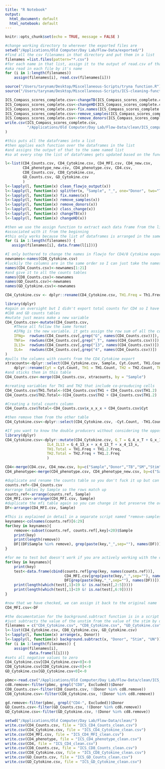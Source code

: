 ```yaml
---
title: "R Notebook"
output:
  html_document: default
  html_notebook: default
---
```

```r
knitr::opts_chunk$set(echo = TRUE, message = FALSE )
```

```r
#change working directory to wherever the exported files are
setwd("/Applications/Old Computer/Day Lab/Flow-Data/exported/")
#find all the csv filenames in that directory and put them in a list
filenames =list.files(pattern="*.csv")
#for each name in that list, assign it to the output of read.csv of that name
#aka read in each file by it's name
for (i in 1:length(filenames)) 
    assign(filenames[i], read.csv(filenames[i]))
```

```r
source("/Users/tarynam/Desktop/Miscellaneous-Scripts/tryna function.R")
source("/Users/tarynam/Desktop/Miscellaneous-Scripts/ICS-cleaning-functions.R")
```

```r
ICS_Compass_scores_complete.csv<-changeTB(ICS_Compass_scores_complete.csv)
ICS_Compass_scores_complete.csv<-changeHD(ICS_Compass_scores_complete.csv)
ICS_Compass_scores_complete.csv<-fix.names(ICS_Compass_scores_complete.csv)
ICS_Compass_scores_complete.csv<-remove_samples(ICS_Compass_scores_complete.csv)
ICS_Compass_scores_complete.csv<-remove_donors(ICS_Compass_scores_complete.csv)
write.csv(ICS_Compass_scores_complete.csv,
          "/Applications/Old Computer/Day Lab/Flow-Data/clean/ICS_compass_complete_clean.csv"
)
```

```r
#this puts all the dataframes into a list 
#then applies each function over the dataframes in the list
#and assigns the output of that to the same named list
#so at every step the list of dataframes gets updated based on the function output 

l<-list(CD4_Counts.csv, CD4_Cytokine.csv, CD4_MFI.csv, CD4_new.csv,
        CD4_phenotype_new.csv, CD4_phenotype.csv, CD4.csv, 
        CD8_Counts.csv, CD8_Cytokine.csv, 
        GD_Counts.csv, GD_Cytokine.csv
        )
l<-lapply(l, function(x) clean_flowjo_output(x))
l<-lapply(l, function(x) splitter(x, "Sample", "_", one="Donor", two="TB", three="SM", four="Stim"))
l<-lapply(l, function(x) fix.names(x))
l<-lapply(l, function(x) remove_samples(x))
l<-lapply(l, function(x) remove_donors(x))
l<-lapply(l, function(x) class_change(x))
l<-lapply(l, function(x) changeTB(x))
l<-lapply(l, function(x) changeHD(x))

#then we use the assign function to extract each data frame from the list and assign it to the filename
#associated with it from the beginning
#this only works because the list of dataframes is arranged in the same order as the list filenames 
for (i in 1:length(filenames)) {
   assign(filenames[i], data.frame(l[i]))}
```

```r
#I only bothered to change the names in flowjo for CD4/8 Cytokine exports so the rest are ugly
newnames<-names(CD8_Cytokine.csv)
#luckily the columns are in the same order so I can just take the names from one of those 
names(CD4_Counts.csv)<-newnames[1:21]
#and give it to all the counts tables
names(CD8_Counts.csv)<-newnames
names(GD_Counts.csv)<-newnames
names(GD_Cytokine.csv)<-newnames

CD4_Cytokine.csv <- dplyr::rename(CD4_Cytokine.csv, TH1.Freq = Th1.Freq)
```

```r
library(dplyr)
#again an oversight but I didn't export total counts for CD4 so I have to make them to match 
#CD8 and GD counts tables
#mutate just means make a new variable 
CD4_Counts.csv<-mutate(CD4_Counts.csv,
    #These all follow the same format
    #IFNg is the new variable. it gets assign the row sum of all the columns that have a G in the name
    IFNg=  rowSums(CD4_Counts.csv[,grep("G", names(CD4_Counts.csv))]),
    TNFa=  rowSums(CD4_Counts.csv[,grep("_T", names(CD4_Counts.csv))]),
    IL13=  rowSums(CD4_Counts.csv[,grep("13", names(CD4_Counts.csv))]),
    IL4=   rowSums(CD4_Counts.csv[,grep("4", names(CD4_Counts.csv))])
)
#pulls the columns with counts from the CD4_Cytokine export
xtracounts<-dplyr::select(CD4_Cytokine.csv, Sample, Cyt.Count, TH1.Count, TH1.2.Count, TH2.Count)%>%
    dplyr::rename(Cyt = Cyt.Count, TH1 = TH1.Count, TH2 = TH2.Count, TH1.2 = TH1.2.Count)
#and sticks them in this table
CD4_Counts.csv<-merge(CD4_Counts.csv, xtracounts, by = "Sample")

#creating variables for TH1 and TH2 that include co-prouducing cells
CD4_Counts.csv$TH1.Total<-(CD4_Counts.csv$TH1 + CD4_Counts.csv$TH1.2)
CD4_Counts.csv$TH2.Total<-(CD4_Counts.csv$TH2 + CD4_Counts.csv$TH1.2)

#Creating a total counts column
CD4_Counts.csv$Total<-CD4_Counts.csv$x_x_x_x + CD4_Counts.csv$Cyt

#then remove them from the other table
CD4_Cytokine.csv<-dplyr::select(CD4_Cytokine.csv, -Cyt.Count, -TH1.Count, -TH1.2.Count, -TH2.Count)
```

```r
#If you want to know the double producers without considering the opposite TH cytokines
library(dplyr)
CD4_Cytokine.csv<-dplyr::mutate(CD4_Cytokine.csv, G_T = G_4_x_T + G_x_13_T + G_x_x_T,
                   IL4_IL13 = G_4_13_x + x_4_13_T + x_4_13_x,
                   TH1.Total = TH1.Freq + TH1.2.Freq,
                   TH2.Total = TH2.Freq + TH1.2.Freq
                   )
```

```r
CD4<-merge(CD4.csv, CD4_new.csv, by=c("Sample","Donor","TB","SM","Stim" ), all=TRUE)
CD4_phenotype<-merge(CD4_phenotype.csv, CD4_phenotype_new.csv, by=c("Sample","Donor","TB","SM","Stim" ), all=TRUE)
```

```r
#duplicate and rename the counts table so you don't fuck it up but can still use it
counts.ref<-CD4_Counts.csv
#arrange tables by Sample so the rows match up
counts.ref<-arrange(counts.ref, Sample)
CD4_MFI.csv<-arrange(CD4_MFI.csv, Sample)
#duplicate the mfi table again so you can change it but preserve the original just in case
DF<-arrange(CD4_MFI.csv, Sample)

#This is explained in detail in a separate script named "remove-samples-using-key.R"
keynames<-colnames(counts.ref)[6:29]
for(key in keynames){
    remove<-subset(counts.ref, counts.ref[,key]<20)$Sample
    print(key)
    print(length(remove))
    DF[(DF$Sample %in% remove), grep(paste(key,"_",sep=""), names(DF))]<-NA
}

#for me to test but doesn't work if you are actively working with the code. Only works if you just run the whole script. also documented in the same script as above
for(key in keynames){
    print(key)
    test<-data.frame(cbind(counts.ref[grep(key, names(counts.ref))], 
                           CD4_MFI.csv[grep(paste(key,"_",sep=""), names(CD4_MFI.csv))],
                           DF[grep(paste(key,"_",sep=""), names(DF))]))
    print(length(which(test[,1]<19 &! is.na(test[,2:5]))))
    print(length(which(test[,1]<19 &! is.na(test[,6:9]))))
}

#now that we have checked, we can assign it back to the original name
CD4_MFI.csv<-DF
```

```r
#the documentation for the background.subtract function is in a script in the miscellaneous folder
#just subtracts the value of the unstim from the value of the stim by donor
filenames = c("CD4_Cytokine.csv", "CD8_Cytokine.csv", "GD_Cytokine.csv")
l<-list(CD4_Cytokine.csv, CD8_Cytokine.csv, GD_Cytokine.csv)
l<-lapply(l, function(x) arrange(x, Donor))
l<-lapply(l, function(x) background.subtract(x, "Donor", "Stim", "UN"))
for (i in 1:length(filenames)) {
    assign(filenames[i], 
           data.frame(l[i]))}
#sets all negative values to zero
CD4_Cytokine.csv[CD4_Cytokine.csv<0]<-0
CD8_Cytokine.csv[CD8_Cytokine.csv<0]<-0
GD_Cytokine.csv[GD_Cytokine.csv<0]<-0
```

```r
pbmc<-read.csv("/Applications/Old Computer/Day Lab/Flow-Data/clean/ICS_DonorInfo_clean.csv")
cd8.remove<-filter(pbmc, grepl("CD8", Excluded))$Donor
CD8_Counts.csv<-filter(CD8_Counts.csv, !(Donor %in% cd8.remove))
CD8_Cytokine.csv<-filter(CD8_Cytokine.csv, !(Donor %in% cd8.remove))

gd.remove<-filter(pbmc, grepl("CD4-", Excluded))$Donor
GD_Counts.csv<-filter(GD_Counts.csv, !(Donor %in% cd8.remove))
GD_Cytokine.csv<-filter(GD_Cytokine.csv, !(Donor %in% cd8.remove))

```


```r
setwd("/Applications/Old Computer/Day Lab/Flow-Data/clean/")
write.csv(CD4_Counts.csv, file = "ICS_CD4_Counts_clean.csv")
write.csv(CD4_Cytokine.csv, file = "ICS_CD4_Cytokine_clean.csv")
write.csv(CD4_MFI.csv, file = "ICS_CD4_MFI_clean.csv")
write.csv(CD4_phenotype, file = "ICS_CD4_phenotype_clean.csv")
write.csv(CD4, file = "ICS_CD4_clean.csv")
write.csv(CD8_Counts.csv, file = "ICS_CD8_Counts_clean.csv")
write.csv(CD8_Cytokine.csv, file = "ICS_CD8_Cytokine_clean.csv")
write.csv(GD_Counts.csv, file = "ICS_GD_Counts_clean.csv")
write.csv(GD_Cytokine.csv, file = "ICS_GD_Cytokine_clean.csv")
```

